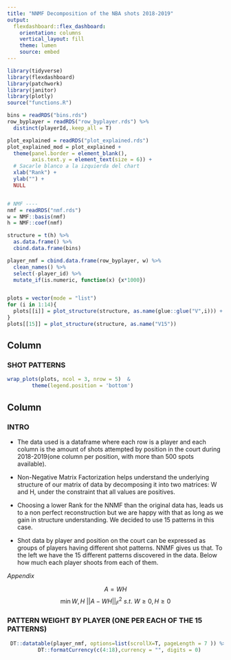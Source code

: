 ---
title: "NNMF Decomposition of the NBA shots 2018-2019"
output: 
  flexdashboard::flex_dashboard:
    orientation: columns
    vertical_layout: fill
    theme: lumen
    source: embed
---

```{r setup, include=FALSE}
library(tidyverse)
library(flexdashboard)
library(patchwork)
library(janitor)
library(plotly)
source("functions.R")

bins = readRDS("bins.rds")
row_byplayer = readRDS("row_byplayer.rds") %>%
  distinct(playerId,.keep_all = T)

plot_explained = readRDS("plot_explained.rds") 
plot_explained_mod = plot_explained + 
  theme(panel.border = element_blank(),
        axis.text.y = element_text(size = 6)) +
  # Sacarle blanco a la izquierda del chart
  xlab("Rank") +
  ylab("") +
  NULL


# NMF ----
nmf = readRDS("nmf.rds")
w = NMF::basis(nmf)
h = NMF::coef(nmf)

structure = t(h) %>%
  as.data.frame() %>%
  cbind.data.frame(bins)

player_nmf = cbind.data.frame(row_byplayer, w) %>%
  clean_names() %>%
  select(-player_id) %>%
  mutate_if(is.numeric, function(x) {x*1000})


plots = vector(mode = "list")
for (i in 1:14){
  plots[[i]] = plot_structure(structure, as.name(glue::glue("V",i))) + guides(colour = "none") 
}
plots[[15]] = plot_structure(structure, as.name("V15"))

```



Column {data-width=600}
-----------------------------------------------------------------------

### SHOT PATTERNS  {.no-padding}

```{r, fig.height=10, fig.width=10}
wrap_plots(plots, ncol = 3, nrow = 5)  & 
        theme(legend.position = 'bottom')
```

Column {data-width=400 }
-----------------------------------------------------------------------

### INTRO

* The data used is a dataframe where each row is a player and each column is the amount of shots attempted by        position in the court during 2018-2019(one column per position, with more than 500 spots available).  

* Non-Negative Matrix Factorization helps understand the underlying structure of our matrix of data by                decomposing it into two matrices: W and H, under the constraint that all values are positives. 

* Choosing a lower Rank for the NNMF than the original data has, leads us to a non perfect reconstruction but we       are happy with that as long as we gain in structure understanding. We decided to use 15 patterns in this case.

*  Shot data by player and position on the court can be expressed as groups of players having different shot           patterns. NNMF gives us that. To the left we have the 15 different patterns discovered in the data. Below how much each player shoots from each of them.

  
    
    
*Appendix*

$$ A = WH $$
$$ \min W,H \text{ }\text{ } ||A - WH||^2_F \text{ }\text{ } s.t. \text{ }\text{ } W \ge 0, H \ge 0$$ 


### PATTERN WEIGHT BY PLAYER (ONE PER EACH OF THE 15 PATTERNS)

```{r}
 DT::datatable(player_nmf, options=list(scrollX=T, pageLength = 7 )) %>%
          DT::formatCurrency(c(4:18),currency = "", digits = 0) 
```


